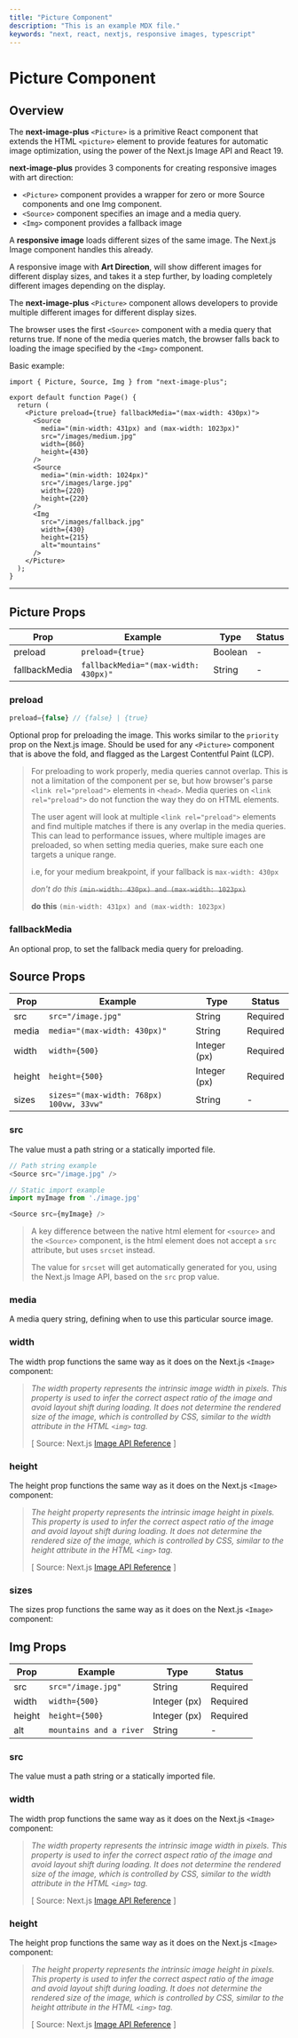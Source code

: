 ```yaml
---
title: "Picture Component"
description: "This is an example MDX file."
keywords: "next, react, nextjs, responsive images, typescript"
---
```


# Picture Component

## Overview

The **next-image-plus** `<Picture>` is a primitive React component that extends the HTML `<picture>` element to provide features for automatic image optimization,
using the power of the Next.js Image API and React 19.

**next-image-plus** provides 3 components for creating responsive images with art direction:

- `<Picture>` component provides a wrapper for zero or more Source components and one Img component.
- `<Source>` component specifies an image and a media query.
- `<Img>` component provides a fallback image

A **responsive image** loads different sizes of the same image. The Next.js Image component handles this already.

A responsive image with **Art Direction**, will show different images for different display sizes, and takes it a step further, by loading completely different images depending on the display.

The **next-image-plus** `<Picture>` component allows developers to provide multiple different images for different display sizes.

The browser uses the first `<Source>` component with a media query that returns true. If none of the media queries match, the browser falls back to loading the image specified by the `<Img>` component.

Basic example:

```tsx
import { Picture, Source, Img } from "next-image-plus";

export default function Page() {
  return (
    <Picture preload={true} fallbackMedia="(max-width: 430px)">
      <Source
        media="(min-width: 431px) and (max-width: 1023px)"
        src="/images/medium.jpg"
        width={860}
        height={430}
      />
      <Source
        media="(min-width: 1024px)"
        src="/images/large.jpg"
        width={220}
        height={220}
      />
      <Img
        src="/images/fallback.jpg"
        width={430}
        height={215}
        alt="mountains"
      />
    </Picture>
  );
}
```

---

## Picture Props

| Prop          | Example                              | Type    | Status |
| ------------- | ------------------------------------ | ------- | ------ |
| preload       | `preload={true}`                     | Boolean | -      |
| fallbackMedia | `fallbackMedia="(max-width: 430px)"` | String  | -      |

### preload

```ts
preload={false} // {false} | {true}
```

Optional prop for preloading the image. This works similar to the `priority` prop on the Next.js image.
Should be used for any `<Picture>` component that is above the fold, and flagged as the Largest Contentful Paint (LCP).

> For preloading to work properly, media queries cannot overlap. This is not a limitation of the component per se, but how browser's parse `<link rel="preload">` elements in `<head>`.
> Media queries on `<link rel="preload">` do not function the way they do on HTML elements.
>
> The user agent will look at multiple `<link rel="preload">` elements and find multiple matches if there is any overlap in the media queries.
> This can lead to performance issues, where multiple images are preloaded, so when setting media queries, make sure each one targets a unique range.
>
> i.e, for your medium breakpoint, if your fallback is `max-width: 430px`
>
> _don't do this_ ~~`(min-width: 430px) and (max-width: 1023px)`~~
>
> **do this** `(min-width: 431px) and (max-width: 1023px)`

### fallbackMedia

An optional prop, to set the fallback media query for preloading.

## Source Props

| Prop   | Example                                  | Type         | Status   |
| ------ | ---------------------------------------- | ------------ | -------- |
| src    | `src="/image.jpg"`                       | String       | Required |
| media  | `media="(max-width: 430px)"`             | String       | Required |
| width  | `width={500}`                            | Integer (px) | Required |
| height | `height={500}`                           | Integer (px) | Required |
| sizes  | `sizes="(max-width: 768px) 100vw, 33vw"` | String       | -        |

### src

The value must a path string or a statically imported file.

```ts
// Path string example
<Source src="/image.jpg" />

// Static import example
import myImage from './image.jpg'

<Source src={myImage} />
```

> A key difference between the native html element for `<source>` and the `<Source>` component, is the html element does not accept a `src` attribute, but uses `srcset` instead.
>
> The value for `srcset` will get automatically generated for you, using the Next.js Image API, based on the `src` prop value.

### media

A media query string, defining when to use this particular source image.

### width

The width prop functions the same way as it does on the Next.js `<Image>` component:

> _The width property represents the intrinsic image width in pixels. This property is used to infer the correct aspect ratio of the image and avoid layout shift during loading.
> It does not determine the rendered size of the image, which is controlled by CSS, similar to the width attribute in the HTML `<img>` tag._
>
> [ Source: Next.js <a href="https://nextjs.org/docs/pages/api-reference/components/image#width" target="_blank">Image API Reference</a> ]

### height

The height prop functions the same way as it does on the Next.js `<Image>` component:

> _The height property represents the intrinsic image height in pixels. This property is used to infer the correct aspect ratio of the image and avoid layout shift during loading.
> It does not determine the rendered size of the image, which is controlled by CSS, similar to the height attribute in the HTML `<img>` tag._
>
> [ Source: Next.js <a href="https://nextjs.org/docs/pages/api-reference/components/image#height" target="_blank">Image API Reference</a> ]

### sizes

The sizes prop functions the same way as it does on the Next.js `<Image>` component:

## Img Props

| Prop   | Example                 | Type         | Status   |
| ------ | ----------------------- | ------------ | -------- |
| src    | `src="/image.jpg"`      | String       | Required |
| width  | `width={500}`           | Integer (px) | Required |
| height | `height={500}`          | Integer (px) | Required |
| alt    | `mountains and a river` | String       | -        |

### src

The value must a path string or a statically imported file.

### width

The width prop functions the same way as it does on the Next.js `<Image>` component:

> _The width property represents the intrinsic image width in pixels. This property is used to infer the correct aspect ratio of the image and avoid layout shift during loading.
> It does not determine the rendered size of the image, which is controlled by CSS, similar to the width attribute in the HTML `<img>` tag._
>
> [ Source: Next.js <a href="https://nextjs.org/docs/pages/api-reference/components/image#width" target="_blank">Image API Reference</a> ]

### height

The height prop functions the same way as it does on the Next.js `<Image>` component:

> _The height property represents the intrinsic image height in pixels. This property is used to infer the correct aspect ratio of the image and avoid layout shift during loading.
> It does not determine the rendered size of the image, which is controlled by CSS, similar to the height attribute in the HTML `<img>` tag._
>
> [ Source: Next.js <a href="https://nextjs.org/docs/pages/api-reference/components/image#height" target="_blank">Image API Reference</a> ]

